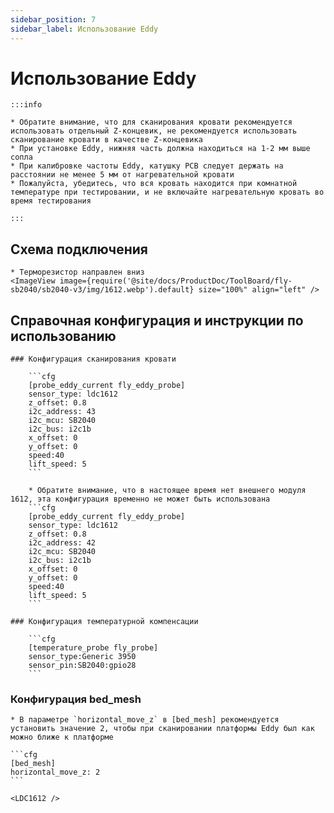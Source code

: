 ```yaml
---
sidebar_position: 7
sidebar_label: Использование Eddy
---
```





# Использование Eddy

    :::info

    * Обратите внимание, что для сканирования кровати рекомендуется использовать отдельный Z-концевик, не рекомендуется использовать сканирование кровати в качестве Z-концевика
    * При установке Eddy, нижняя часть должна находиться на 1-2 мм выше сопла
    * При калибровке частоты Eddy, катушку PCB следует держать на расстоянии не менее 5 мм от нагревательной кровати
    * Пожалуйста, убедитесь, что вся кровать находится при комнатной температуре при тестировании, и не включайте нагревательную кровать во время тестирования

    :::

## Схема подключения

    * Терморезистор направлен вниз
    <ImageView image={require('@site/docs/ProductDoc/ToolBoard/fly-sb2040/sb2040-v3/img/1612.webp').default} size="100%" align="left" />


## Справочная конфигурация и инструкции по использованию

    ### Конфигурация сканирования кровати

        ```cfg
        [probe_eddy_current fly_eddy_probe]
        sensor_type: ldc1612
        z_offset: 0.8
        i2c_address: 43
        i2c_mcu: SB2040
        i2c_bus: i2c1b
        x_offset: 0
        y_offset: 0
        speed:40
        lift_speed: 5
        ```

        * Обратите внимание, что в настоящее время нет внешнего модуля 1612, эта конфигурация временно не может быть использована
        ```cfg
        [probe_eddy_current fly_eddy_probe]
        sensor_type: ldc1612
        z_offset: 0.8
        i2c_address: 42
        i2c_mcu: SB2040
        i2c_bus: i2c1b
        x_offset: 0
        y_offset: 0
        speed:40
        lift_speed: 5
        ```

    ### Конфигурация температурной компенсации

        ```cfg
        [temperature_probe fly_probe]
        sensor_type:Generic 3950
        sensor_pin:SB2040:gpio28
        ```

### Конфигурация bed_mesh

    * В параметре `horizontal_move_z` в [bed_mesh] рекомендуется установить значение 2, чтобы при сканировании платформы Eddy был как можно ближе к платформе

    ```cfg
    [bed_mesh]
    horizontal_move_z: 2
    ```

    <LDC1612 />